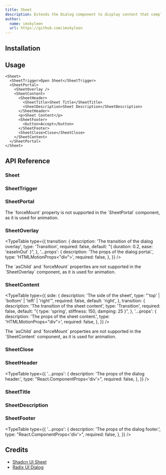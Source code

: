 ```yaml
---
title: Sheet
description: Extends the Dialog component to display content that complements the main content of the screen.
author:
  name: imskyleen
  url: https://github.com/imskyleen
---
```


<ComponentPreview name="demo-primitives-radix-sheet" />

## Installation

<ComponentInstallation name="primitives-radix-sheet" />

## Usage

```tsx
<Sheet>
  <SheetTrigger>Open Sheet</SheetTrigger>
  <SheetPortal>
    <SheetOverlay />
    <SheetContent>
      <SheetHeader>
        <SheetTitle>Sheet Title</SheetTitle>
        <SheetDescription>Sheet Description</SheetDescription>
      </SheetHeader>
      <p>Sheet Content</p>
      <SheetFooter>
        <button>Accept</button>
      </SheetFooter>
      <SheetClose>Close</SheetClose>
    </SheetContent>
  </SheetPortal>
</Sheet>
```

## API Reference

### Sheet

<ExternalLink
  href="https://www.radix-ui.com/primitives/docs/components/dialog#root"
  text="Radix UI API Reference - Dialog.Root"
/>

### SheetTrigger

<ExternalLink
  href="https://www.radix-ui.com/primitives/docs/components/dialog#trigger"
  text="Radix UI API Reference - Dialog.Trigger"
/>

### SheetPortal

<ExternalLink
  href="https://www.radix-ui.com/primitives/docs/components/dialog#portal"
  text="Radix UI API Reference - Dialog.Portal"
/>

<Callout type="info">
  The `forceMount` property is not supported in the `SheetPortal` component, as
  it is used for animation.
</Callout>

### SheetOverlay

<ExternalLink
  href="https://www.radix-ui.com/primitives/docs/components/dialog#overlay"
  text="Radix UI API Reference - Dialog.Overlay"
/>

<TypeTable
  type={{
    transition: {
      description: 'The transition of the dialog overlay',
      type: 'Transition',
      required: false,
      default: "{ duration: 0.2, ease: 'easeInOut' }",
    },
    '...props': {
      description: 'The props of the dialog portal.',
      type: 'HTMLMotionProps<"div">',
      required: false,
    },
  }}
/>

<Callout type="info">
  The `asChild` and `forceMount` properties are not supported in the
  `SheetOverlay` component, as it is used for animation.
</Callout>

### SheetContent

<ExternalLink
  href="https://www.radix-ui.com/primitives/docs/components/dialog#content"
  text="Radix UI API Reference - Dialog.Content"
/>

<TypeTable
  type={{
    side: {
      description: 'The side of the sheet',
      type: "'top' | 'bottom' | 'left' | 'right'",
      required: false,
      default: 'right',
    },
    transition: {
      description: 'The transition of the sheet content',
      type: 'Transition',
      required: false,
      default: "{ type: 'spring', stiffness: 150, damping: 25 }",
    },
    '...props': {
      description: 'The props of the sheet content.',
      type: 'HTMLMotionProps<"div">',
      required: false,
    },
  }}
/>

<Callout type="info">
  The `asChild` and `forceMount` properties are not supported in the
  `SheetContent` component, as it is used for animation.
</Callout>

### SheetClose

<ExternalLink
  href="https://www.radix-ui.com/primitives/docs/components/dialog#close"
  text="Radix UI API Reference - Dialog.Close"
/>

### SheetHeader

<TypeTable
  type={{
    '...props': {
      description: 'The props of the dialog header.',
      type: "React.ComponentProps<'div'>",
      required: false,
    },
  }}
/>

### SheetTitle

<ExternalLink
  href="https://www.radix-ui.com/primitives/docs/components/dialog#title"
  text="Radix UI API Reference - Dialog.Title"
/>

### SheetDescription

<ExternalLink
  href="https://www.radix-ui.com/primitives/docs/components/dialog#description"
  text="Radix UI API Reference - Dialog.Description"
/>

### SheetFooter

<TypeTable
  type={{
    '...props': {
      description: 'The props of the dialog footer.',
      type: "React.ComponentProps<'div'>",
      required: false,
    },
  }}
/>

## Credits

- [Shadcn UI Sheet](https://ui.shadcn.com/docs/components/sheet)
- [Radix UI Dialog](https://www.radix-ui.com/primitives/docs/components/dialog)
